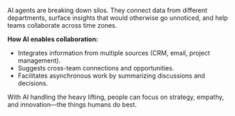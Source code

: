 
AI agents are breaking down silos. They connect data from different departments, surface insights that would otherwise go unnoticed, and help teams collaborate across time zones.

**How AI enables collaboration:**
- Integrates information from multiple sources (CRM, email, project management).
- Suggests cross-team connections and opportunities.
- Facilitates asynchronous work by summarizing discussions and decisions.

With AI handling the heavy lifting, people can focus on strategy, empathy, and innovation—the things humans do best.
